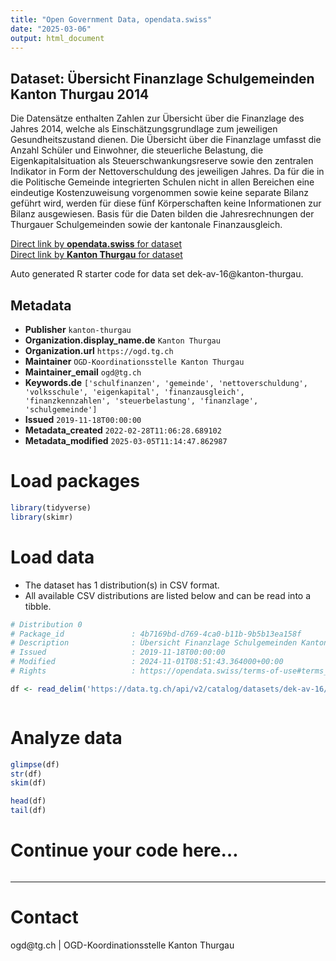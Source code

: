 ```yaml
---
title: "Open Government Data, opendata.swiss"
date: "2025-03-06"
output: html_document
---
```


## Dataset: Übersicht Finanzlage Schulgemeinden Kanton Thurgau 2014

Die Datensätze enthalten Zahlen zur Übersicht über die Finanzlage des Jahres 2014, welche als Einschätzungsgrundlage zum jeweiligen Gesundheitszustand dienen. Die Übersicht über die Finanzlage umfasst die Anzahl Schüler und Einwohner, die steuerliche Belastung, die Eigenkapitalsituation als Steuerschwankungsreserve sowie den zentralen Indikator in Form der Nettoverschuldung des jeweiligen Jahres. Da für die in die Politische Gemeinde integrierten Schulen nicht in allen Bereichen eine eindeutige Kostenzuweisung vorgenommen sowie keine separate Bilanz geführt wird, werden für diese fünf Körperschaften keine Informationen zur Bilanz ausgewiesen. Basis für die Daten bilden die Jahresrechnungen der Thurgauer Schulgemeinden sowie der kantonale Finanzausgleich.

[Direct link by **opendata.swiss** for dataset](https://opendata.swiss/de/dataset/ubersicht-finanzlage-schulgemeinden-kanton-thurgau-2014)<br>
[Direct link by **Kanton Thurgau** for dataset](https://data.tg.ch/explore/dataset/dek-av-16/)

Auto generated R starter code for data set dek-av-16@kanton-thurgau.

## Metadata

- **Publisher** `kanton-thurgau`
- **Organization.display_name.de** `Kanton Thurgau`
- **Organization.url** `https://ogd.tg.ch`
- **Maintainer** `OGD-Koordinationsstelle Kanton Thurgau`
- **Maintainer_email** `ogd@tg.ch`
- **Keywords.de** `['schulfinanzen', 'gemeinde', 'nettoverschuldung', 'volksschule', 'eigenkapital', 'finanzausgleich', 'finanzkennzahlen', 'steuerbelastung', 'finanzlage', 'schulgemeinde']`
- **Issued** `2019-11-18T00:00:00`
- **Metadata_created** `2022-02-28T11:06:28.689102`
- **Metadata_modified** `2025-03-05T11:14:47.862987`


# Load packages

```r

library(tidyverse)
library(skimr)

```

# Load data

-   The dataset has 1 distribution(s) in CSV format.
-   All available CSV distributions are listed below and can be read into a tibble.

```r

# Distribution 0
# Package_id               : 4b7169bd-d769-4ca0-b11b-9b5b13ea158f
# Description              : Übersicht Finanzlage Schulgemeinden Kanton Thurgau 2014 (csv)
# Issued                   : 2019-11-18T00:00:00
# Modified                 : 2024-11-01T08:51:43.364000+00:00
# Rights                   : https://opendata.swiss/terms-of-use#terms_by

df <- read_delim('https://data.tg.ch/api/v2/catalog/datasets/dek-av-16/exports/csv?use_labels=true')



```

# Analyze data

```r

glimpse(df)
str(df)
skim(df)

head(df)
tail(df)

```

# Continue your code here...

```r

```

------------------------------------------------------------------------

# Contact

ogd@tg.ch | OGD-Koordinationsstelle Kanton Thurgau
